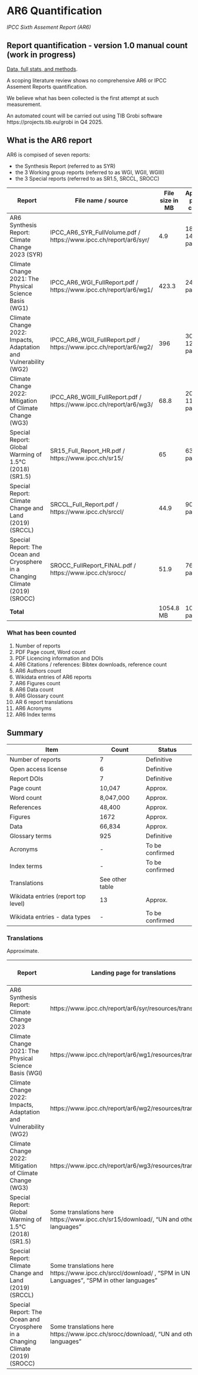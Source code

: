 # AR6 Quantification

_IPCC Sixth Assement Report (AR6)_

## Report quantification - version 1.0 manual count (work in progress)

[Data, full stats, and methods](https://github.com/TIBHannover/climate-knowledge-graph/issues/18).

A scoping literature review shows no comprehensive AR6 or IPCC Assement Reports quantification.

We believe what has been collected is the first attempt at such measurement.

An automated count will be carried out using TIB Grobi software https://projects.tib.eu/grobi in Q4 2025.

## What is the AR6 report

AR6 is compised of seven reports:

 - the Synthesis Report (referred to as SYR)
 - the 3 Working group reports (referred to as WGI, WGII, WGIII)
 - the 3 Special reports (referred to as SR1.5, SRCCL, SROCC)

| Report  | File name / source | File size in MB | Approx. page count | Approx. word count |
| -------- | ------- | ------- | ------- | ------- |
| AR6 Synthesis Report: Climate Change 2023 (SYR)  | IPCC_AR6_SYR_FullVolume.pdf / https://www.ipcc.ch/report/ar6/syr/  | 4.9  | 186 + 14 pages | ~**94.000**   |
| Climate Change 2021: The Physical Science Basis (WG1) | IPCC_AR6_WGI_FullReport.pdf / https://www.ipcc.ch/report/ar6/wg1/ | 423.3    | 2409 pages   |  ~**1.925.000** |
| Climate Change 2022: Impacts, Adaptation and Vulnerability (WG2)   | IPCC_AR6_WGII_FullReport.pdf / https://www.ipcc.ch/report/ar6/wg2/ | 396  | 3068 + 12 pages  |  ~**2.513.000**   |
| Climate Change 2022: Mitigation of Climate Change (WG3)  | IPCC_AR6_WGIII_FullReport.pdf / https://www.ipcc.ch/report/ar6/wg3/ | 68.8  | 2042 + 11 pages  |  ~**1.642.000**  |
| Special Report: Global Warming of 1.5°C (2018) (SR1.5) | SR15_Full_Report_HR.pdf / https://www.ipcc.ch/sr15/ | 65   | 631 pages  | ~**511.000**    |
| Special Report: Climate Change and Land (2019) (SRCCL)  | SRCCL_Full_Report.pdf / https://www.ipcc.ch/srccl/  | 44.9  | 908 pages  | ~**735.000**  |
| Special Report: The Ocean and Cryosphere in a Changing Climate (2019) (SROCC)  | SROCC_FullReport_FINAL.pdf / https://www.ipcc.ch/srocc/ | 51.9   | 766 pages  | ~**627.000**    |
| **Total** |  |   1054.8 MB | 10047 pages | ~8.047.000 |

### What has been counted

 1. Number of reports
 1. PDF Page count, Word count
 1. PDF Licencing information and DOIs
 1. AR6 Citations / references: Bibtex downloads, reference count
 1. AR6 Authors count
 1. Wikidata entries of AR6 reports
 1. AR6 Figures count
 1. AR6 Data count
 1. AR6 Glossary count
 1. AR 6 report translations
 1. AR6 Acronyms
 1. AR6 Index terms

## Summary

Item | Count | Status
-- | -- | --
Number of reports | 7 | Definitive
Open access license | 6 | Definitive
Report DOIs | 7 | Definitive
Page count | 10,047 | Approx.
Word count | 8,047,000 | Approx.
References | 48,400 | Approx.
Figures | 1672 | Approx.
Data | 66,834 | Approx.
Glossary terms | 925 | Definitive
Acronyms | - | To be confirmed
Index terms | - | To be confirmed
Translations | See other table |  
Wikidata entries (report top level) | 13 | Approx.
Wikidata entries - data types | - | To be confirmed

### Translations

Approximate.

| Report   | Landing page for translations | Translations count UN lang | Other lang |
| -------- | ------- | ------- |   ------- |  
| AR6 Synthesis Report: Climate Change 2023 | https://www.ipcc.ch/report/ar6/syr/resources/translations/  | 5 in preparation | 2 x SPM |
| Climate Change 2021: The Physical Science Basis (WGI) | https://www.ipcc.ch/report/ar6/wg1/resources/translations/  | 5 | 2, partial |
| Climate Change 2022: Impacts, Adaptation and Vulnerability (WG2)    |  https://www.ipcc.ch/report/ar6/wg2/resources/translations/  |  5 | 3 x SPM |
| Climate Change 2022: Mitigation of Climate Change (WG3)  |  https://www.ipcc.ch/report/ar6/wg3/resources/translations/  |  5 |  1 x SPM |
| Special Report: Global Warming of 1.5°C (2018) (SR1.5) |  Some translations here https://www.ipcc.ch/sr15/download/, "UN and other languages"   |   5 | 4 x SPM |
| Special Report: Climate Change and Land (2019) (SRCCL)  | Some translations here https://www.ipcc.ch/srccl/download/ , "SPM in UN Languages", "SPM in other languages" |  5 x SPM | 3 x SPM |
| Special Report: The Ocean and Cryosphere in a Changing Climate (2019) (SROCC)  | Some translations here https://www.ipcc.ch/srocc/download/, "UN and other languages" |  5 x SPM | 5 x SPM |





